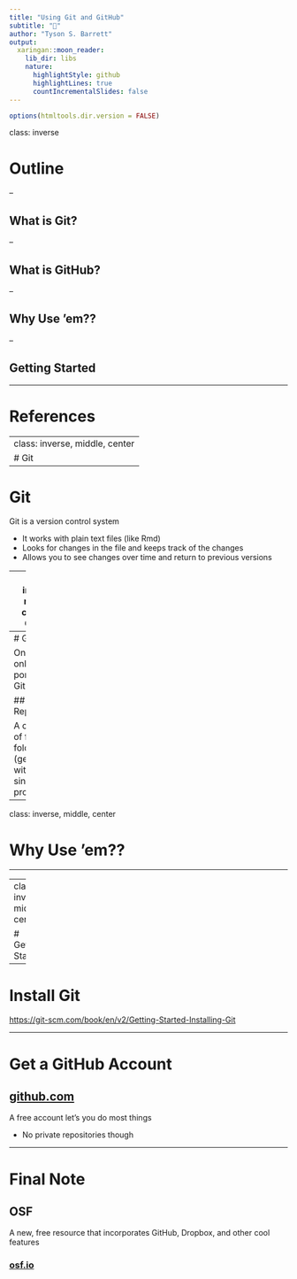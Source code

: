 ```yaml
---
title: "Using Git and GitHub"
subtitle: "💪"
author: "Tyson S. Barrett"
output:
  xaringan::moon_reader:
    lib_dir: libs
    nature:
      highlightStyle: github
      highlightLines: true
      countIncrementalSlides: false
---
```


```r
options(htmltools.dir.version = FALSE)
```

class: inverse

# Outline

--

## What is Git?

--

## What is GitHub?

--

## Why Use 'em??

--

## Getting Started

---

# References




---
class: inverse, middle, center
# Git
---

# Git

Git is a version control system

- It works with plain text files (like Rmd)
- Looks for changes in the file and keeps track of the changes
- Allows you to see changes over time and return to previous versions

---
class: inverse, middle, center
# GitHub

---
# GitHub

One of the online portals of Git.

## Repositories

A collection of files and folders (generally within a single project).




---
class: inverse, middle, center

# Why Use 'em??

---


---
class: inverse, middle, center

# Getting Started

---

# Install Git

[https://git-scm.com/book/en/v2/Getting-Started-Installing-Git](https://git-scm.com/book/en/v2/Getting-Started-Installing-Git)

---

# Get a GitHub Account

## [github.com](https://www.github.com)

A free account let's you do most things

- No private repositories though


---
# Final Note

## OSF
A new, free resource that incorporates GitHub, Dropbox, and other cool features

### [osf.io](https://osf.io)